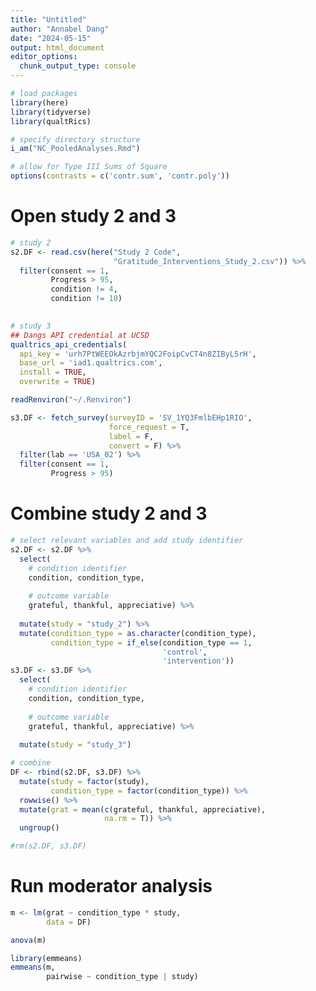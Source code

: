 ```yaml
---
title: "Untitled"
author: "Annabel Dang"
date: "2024-05-15"
output: html_document
editor_options: 
  chunk_output_type: console
---
```

```r
# load packages
library(here)
library(tidyverse)
library(qualtRics)

# specify directory structure
i_am("NC_PooledAnalyses.Rmd")

# allow for Type III Sums of Square
options(contrasts = c('contr.sum', 'contr.poly'))
```

# Open study 2 and 3
```r
# study 2
s2.DF <- read.csv(here("Study 2 Code", 
                       "Gratitude_Interventions_Study_2.csv")) %>% 
  filter(consent == 1,
         Progress > 95,
         condition != 4,
         condition != 10)
  

# study 3
## Dangs API credential at UCSD
qualtrics_api_credentials(
  api_key = 'urh7PtWEEOkAzrbjmYQC2FoipCvCT4n8ZIByL5rH', 
  base_url = 'iad1.qualtrics.com',
  install = TRUE,
  overwrite = TRUE)

readRenviron("~/.Renviron")

s3.DF <- fetch_survey(surveyID = 'SV_1YQ3FmlbEHp1RIO',
                      force_request = T,
                      label = F,
                      convert = F) %>% 
  filter(lab == 'USA_02') %>% 
  filter(consent == 1,
         Progress > 95)
```

# Combine study 2 and 3
```r
# select relevant variables and add study identifier
s2.DF <- s2.DF %>% 
  select(
    # condition identifier
    condition, condition_type,
    
    # outcome variable
    grateful, thankful, appreciative) %>% 
  
  mutate(study = "study_2") %>% 
  mutate(condition_type = as.character(condition_type),
         condition_type = if_else(condition_type == 1,
                                  'control',
                                  'intervention'))
s3.DF <- s3.DF %>% 
  select(
    # condition identifier
    condition, condition_type,
    
    # outcome variable
    grateful, thankful, appreciative) %>% 
  
  mutate(study = "study_3")

# combine
DF <- rbind(s2.DF, s3.DF) %>% 
  mutate(study = factor(study),
         condition_type = factor(condition_type)) %>% 
  rowwise() %>% 
  mutate(grat = mean(c(grateful, thankful, appreciative),
                     na.rm = T)) %>% 
  ungroup()

#rm(s2.DF, s3.DF)
```

# Run moderator analysis
```r
m <- lm(grat ~ condition_type * study,
        data = DF)

anova(m)

library(emmeans)
emmeans(m,
        pairwise ~ condition_type | study)
```

